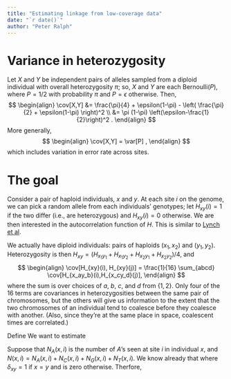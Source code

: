 ```yaml
---
title: "Estimating linkage from low-coverage data"
date: "`r date()`"
author: "Peter Ralph"
---
```


$$
\newcommand{\E}{\mathbb{E}}
\renewcommand{\P}{\mathbb{P}}
\newcommand{\cov}{\text{cov}\,}
$$

Variance in heterozygosity
==========================

Let $X$ and $Y$ be independent pairs of alleles sampled from a diploid individual
with overall heterozygosity $\pi$;
so, $X$ and $Y$ are each Bernoulli($P$), where $P=1/2$ with probability $\pi$
and $P=\epsilon$ otherwise.
Then,
$$
\begin{align}
    \cov[X,Y] &= \frac{\pi}{4} + \epsilon(1-\pi) - \left( \frac{\pi}{2} + \epsilon(1-\pi) \right)^2 \\
        &= \pi (1-\pi) \left(\epsilon-\frac{1}{2}\right)^2 .
\end{align}
$$
More generally,
$$
\begin{align}
    \cov[X,Y] = \var[P] ,
\end{align}
$$
which includes variation in error rate across sites.


The goal
========

Consider a pair of haploid individuals, $x$ and $y$.
At each site $i$ on the genome, we can pick a random allele from each individuals' genotypes;
let $H_{xy}(i)=1$ if the two differ (i.e., are heterozygous) and $H_{xy}(i)=0$ otherwise.
We are then interested in the autocorrelation function of $H$.
This is similar to [Lynch et al](http://www.ncbi.nlm.nih.gov/pubmed/24948778).

We actually have diploid individuals: pairs of haploids $(x_1,x_2)$ and $(y_1,y_2)$.
Heterozygosity is then $H_{xy} = (H_{x_1y_1}+H_{x_1y_2}+H_{x_2y_1}+H_{x_2y_2})/4$,
and 
$$
\begin{align}
\cov[H_{xy}(i), H_{xy}(j)] = \frac{1}{16} \sum_{abcd} \cov[H_{x_ay_b}(i),H_{x_cy_d}(j)],
\end{align}
$$
where the sum is over choices of $a$, $b$, $c$, and $d$ from $\{1,2\}$.
Only four of the 16 terms are covariances in heterozygosities
between the same pair of chromosomes,
but the others will give us information to the extent that
the two chromosomes of an individual tend to coalesce before they coalesce with another.
(Also, since they're at the same place in space, coalescent times are correlated.)

Define
\begin{align}
    \pi_{xy} = \frac{1}{L} \sum_i H_{xy}(i) .
\end{align}
We want to estimate
\begin{align}
    A_{xy}(d) = \frac{1}{L-d} \sum_i (H_{xy}(i)-\pi_{xy})(H_{xy}(i+d)-\pi_{xy}) .
\end{align}

Suppose that $N_A(x,i)$ is the number of $A$'s seen at site $i$ in individual $x$,
and $N(x,i) = N_A(x,i) + N_C(x,i) + N_G(x,i) + N_T(x,i)$.
We know already that
\begin{align}
    \E\left[ 1 - \sum_B \frac{N_B(x,i)}{N(x,i)} \frac{N_B(y,i) - \delta_{xy}}{N(y,i)-\delta_{xy}} \right] = H_{xy}(i) ,
\end{align}
where $\delta_{xy}=1$ if $x=y$ and is zero otherwise.
Therfore, 

